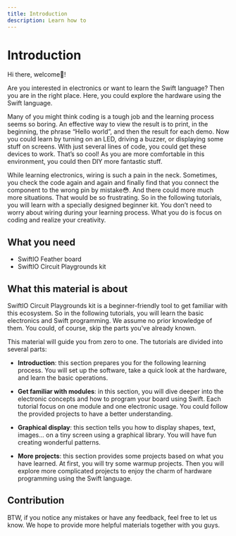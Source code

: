 ```yaml
---
title: Introduction
description: Learn how to
---
```


# Introduction

Hi there, welcome🥳! 

Are you interested in electronics or want to learn the Swift language? Then you are in the right place. Here, you could explore the hardware using the Swift language.

Many of you might think coding is a tough job and the learning process seems so boring. An effective way to view the result is to print, in the beginning, the phrase “Hello world”, and then the result for each demo. Now you could learn by turning on an LED, driving a buzzer, or displaying some stuff on screens. With just several lines of code, you could get these devices to work. That’s so cool! As you are more comfortable in this environment, you could then DIY more fantastic stuff. 

While learning electronics, wiring is such a pain in the neck. Sometimes, you check the code again and again and finally find that you connect the component to the wrong pin by mistake😳. And there could more much more situations. That would be so frustrating. So in the following tutorials, you will learn with a specially designed beginner kit. You don’t need to worry about wiring during your learning process. What you do is focus on coding and realize your creativity.

## What you need

* SwiftIO Feather board
* SwiftIO Circuit Playgrounds kit


## What this material is about

SwiftIO Circuit Playgrounds kit is a beginner-friendly tool to get familiar with this ecosystem. So in the following tutorials, you will learn the basic electronics and Swift programming. We assume no prior knowledge of them. You could, of course, skip the parts you've already known.

This material will guide you from zero to one. The tutorials are divided into several parts:

* **Introduction**: this section prepares you for the following learning process. You will set up the software, take a quick look at the hardware, and learn the basic operations.

* **Get familiar with modules**: in this section, you will dive deeper into the electronic concepts and how to program your board using Swift. Each tutorial focus on one module and one electronic usage. You could follow the provided projects to have a better understanding.

* **Graphical display**: this section tells you how to display shapes, text, images... on a tiny screen using a graphical library. You will have fun creating wonderful patterns.

* **More projects**: this section provides some projects based on what you have learned. At first, you will try some warmup projects. Then you will explore more complicated projects to enjoy the charm of hardware programming using the Swift language. 

## Contribution

BTW, if you notice any mistakes or have any feedback, feel free to let us know. We hope to provide more helpful materials together with you guys.
